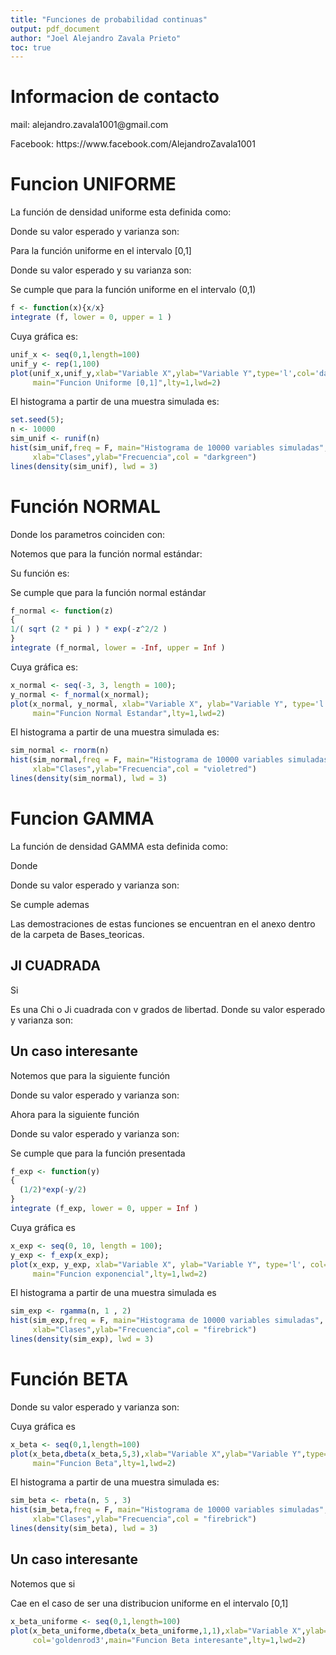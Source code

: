 ```yaml
---
title: "Funciones de probabilidad continuas"
output: pdf_document
author: "Joel Alejandro Zavala Prieto"
toc: true
---
```


\newpage

# Informacion de contacto

mail: alejandro.zavala1001@gmail.com

Facebook: https://www.facebook.com/AlejandroZavala1001

\newpage

# Funcion UNIFORME

La función de densidad uniforme esta definida como: 

\begin{equation*}
f(x) = \left\{
         \begin{array}{ll}
     \frac{1}{b-a}      & \mathrm{si\ } a\leq x \leq b \\
     0 & \mathrm{otro \ caso\ }
         \end{array}
       \right.
\end{equation*}

Donde su valor esperado y varianza son:

\begin {equation*}
\begin{split}
E[x]&=\frac{a+b}{2} \\
V[x]&=\frac{(b-a)^2}{12}
\end{split}
\end{equation*}

Para la función uniforme en el intervalo [0,1]

\begin{equation*}
f(x) = \left\{
         \begin{array}{ll}
     1     & \mathrm{si\ } 0 \leq x \leq 1 \\
     0 & \mathrm{otro \ caso\ }
         \end{array}
       \right.
\end{equation*}

Donde su valor esperado y su varianza son:

\begin {equation*}
\begin{split}
E[x]&=\frac{1}{2} \\
V[x]&=\frac{1}{12}
\end{split}
\end{equation*}

Se cumple que para la función uniforme en el intervalo (0,1)
\begin {equation*}
\int_{- \infty}^{\infty} f(x) \cdot dx = \int_{0}^{1} 1 \cdot dx = 1
\end{equation*}

```r
f <- function(x){x/x}
integrate (f, lower = 0, upper = 1 )
```

\newpage

Cuya gráfica es: 

```r
unif_x <- seq(0,1,length=100)
unif_y <- rep(1,100)
plot(unif_x,unif_y,xlab="Variable X",ylab="Variable Y",type='l',col='darkgreen',
     main="Funcion Uniforme [0,1]",lty=1,lwd=2)
```

El histograma a partir de una muestra simulada es:


```r
set.seed(5);
n <- 10000
sim_unif <- runif(n)
hist(sim_unif,freq = F, main="Histograma de 10000 variables simuladas",
     xlab="Clases",ylab="Frecuencia",col = "darkgreen")
lines(density(sim_unif), lwd = 3)
```

\newpage

# Función NORMAL

\begin {equation*}
\begin{split}
f(x)=\frac {1}{\sigma \sqrt{2\pi}} e^{-\frac {(x-\mu)^2}{2}} \\  -\infty < x < \infty
\end{split}
\end{equation*}

Donde los parametros coinciden con:

\begin {equation*}
\begin{split}
E[x] &= \mu \\ 
V[x] &= \sigma^2
\end{split}
\end{equation*}

Notemos que para la función normal estándar:

\begin {equation*}
\begin{split}
\mu &= 0 \\
\sigma &= 1
\end{split}
\end{equation*}

Su función es: 

\begin {equation*}
\begin{split}
f(x)=\frac {1}{\sqrt{2\pi}} e^{-\frac {x^{2}}{2}} \\  -\infty < x < \infty
\end{split}
\end{equation*}

Se cumple que para la función normal estándar
\begin {equation*}
\int_{- \infty}^{\infty} f(x) \cdot dx = \int_{- \infty}^{\infty} \frac {1}{\sqrt{2\pi}} e^{-\frac {x^{2}}{2}} \cdot dx = 1
\end{equation*}
```r
f_normal <- function(z)
{
1/( sqrt (2 * pi ) ) * exp(-z^2/2 )
}
integrate (f_normal, lower = -Inf, upper = Inf )
```

\newpage

Cuya gráfica es:

```r
x_normal <- seq(-3, 3, length = 100);
y_normal <- f_normal(x_normal);
plot(x_normal, y_normal, xlab="Variable X", ylab="Variable Y", type='l', col='violetred',
     main="Funcion Normal Estandar",lty=1,lwd=2)
```

El histograma a partir de una muestra simulada es:

```r
sim_normal <- rnorm(n)
hist(sim_normal,freq = F, main="Histograma de 10000 variables simuladas",
     xlab="Clases",ylab="Frecuencia",col = "violetred")
lines(density(sim_normal), lwd = 3)
```


# Funcion GAMMA

La función de densidad GAMMA esta definida como: 

\begin{equation*}
f(x) = \left\{
         \begin{array}{ll}
     \frac{x^{\alpha - 1} e ^{-\frac{x}{\beta}}}{\beta ^{\alpha} \Gamma(\alpha)} & \mathrm{si\ } 0\leq x < \infty \\
     0 & \mathrm{otro \ caso\ }
         \end{array}
       \right.
\end{equation*}

Donde

\begin{equation*}
\Gamma(\alpha) = \int_{0}^{\infty} x^{\alpha - 1} e^{-x} \cdot dx
\end{equation*}

Donde su valor esperado y varianza son:

\begin {equation*}
\begin{split}
E[x]&=\alpha \beta \\
V[x]&=\alpha \beta^{2}
\end{split}
\end{equation*}

Se cumple ademas

\begin {equation*}
\int_{- \infty}^{\infty} f(x) \cdot dx = \int_{0}^{\infty} \frac{x^{\alpha - 1} e ^{-\frac{y}{\beta}}}{\beta ^{\alpha} \Gamma(\alpha)} \cdot dx = 1
\end{equation*}

Las demostraciones de estas funciones se encuentran en el anexo dentro de la carpeta de Bases_teoricas.

## JI CUADRADA

Si
\begin {equation*}
\begin{split}
\alpha&=\frac{v}{2} \\
\beta&=2
\end{split}
\end{equation*}

Es una Chi o Ji cuadrada con v grados de libertad.
Donde su valor esperado y varianza son:

\begin {equation*}
\begin{split}
E[x]&=v \\
V[x]&=2v
\end{split}
\end{equation*}

\newpage

## Un caso interesante          

Notemos que para la siguiente función

\begin{equation*}
f(x) = \left\{
         \begin{array}{ll}
     \frac{1}{\beta} e^{-\frac{x}{\beta}} & \mathrm{si\ } 0\leq x < \infty \\
     0 & \mathrm{otro \ caso\ }
         \end{array}
       \right.
\end{equation*}

Donde su valor esperado y varianza son:

\begin {equation*}
\begin{split}
E[x]&=\beta \\
V[x]&=\beta ^{2}
\end{split}
\end{equation*}

Ahora para la siguiente función

\begin{equation*}
f(x) = \left\{
         \begin{array}{ll}
     \frac{1}{2} e^{-\frac{x}{2}} & \mathrm{si\ } 0\leq x < \infty \\
     0 & \mathrm{otro \ caso\ }
         \end{array}
       \right.
\end{equation*}

Donde su valor esperado y varianza son:

\begin {equation*}
\begin{split}
E[x]&=2 \\
V[x]&=4
\end{split}
\end{equation*}


Se cumple que para la función presentada
\begin {equation*}
\int_{- \infty}^{\infty} f(x) \cdot dx = \int_{0}^{\infty} \frac{1}{2} e^{-\frac{x}{2}} \cdot dx = 1
\end{equation*}
```r
f_exp <- function(y)
{
  (1/2)*exp(-y/2)
}
integrate (f_exp, lower = 0, upper = Inf )
```

\newpage

Cuya gráfica es

```r
x_exp <- seq(0, 10, length = 100);
y_exp <- f_exp(x_exp);
plot(x_exp, y_exp, xlab="Variable X", ylab="Variable Y", type='l', col='firebrick',
     main="Funcion exponencial",lty=1,lwd=2)
```

El histograma a partir de una muestra simulada es

```r
sim_exp <- rgamma(n, 1 , 2)
hist(sim_exp,freq = F, main="Histograma de 10000 variables simuladas",
     xlab="Clases",ylab="Frecuencia",col = "firebrick")
lines(density(sim_exp), lwd = 3)
```


\newpage

# Función BETA

\begin{equation*}
\begin{split}
f(x) = \left\{
         \begin{array}{ll}
     \frac{x^{\alpha - 1}(1-x)^{\beta - 1}}{B(\alpha , \beta)} & \mathrm{si\ } 0 \leq x < 1 \\
     0 & \mathrm{otro \ caso\ }
         \end{array}
       \right.
\end{split}
\end{equation*}

\begin{equation*}
\begin{split}
\alpha,\beta > 0 
\\
B(\alpha,\beta) = \int_{0}^{1} x^{\alpha - 1}(1-x)^{\beta - 1} \cdot dx = \frac{\Gamma(\alpha)\Gamma( \beta)}{\Gamma(\alpha + \beta)}
\end{split}
\end{equation*}

Donde su valor esperado y varianza son:

\begin {equation*}
\begin{split}
E[x] &= \frac{\alpha}{\alpha + \beta} \\
V[x] &= \frac{\alpha \beta}{(\alpha + \beta)^{2} (\alpha + \beta + 1)}
\end{split}
\end{equation*}

Cuya gráfica es

```r
x_beta <- seq(0,1,length=100)
plot(x_beta,dbeta(x_beta,5,3),xlab="Variable X",ylab="Variable Y",type='l',col='darkturquoise',
     main="Funcion Beta",lty=1,lwd=2)
```

\newpage

El histograma a partir de una muestra simulada es:

```r
sim_beta <- rbeta(n, 5 , 3)
hist(sim_beta,freq = F, main="Histograma de 10000 variables simuladas",
     xlab="Clases",ylab="Frecuencia",col = "firebrick")
lines(density(sim_beta), lwd = 3)
```

\newpage

## Un caso interesante

Notemos que si

\begin {equation*}
\begin{split}
\alpha &= 1 \\
\beta &= 1
\end{split}
\end{equation*}

Cae en el caso de ser una distribucion uniforme en el intervalo [0,1]
```r
x_beta_uniforme <- seq(0,1,length=100)
plot(x_beta_uniforme,dbeta(x_beta_uniforme,1,1),xlab="Variable X",ylab="Variable Y",type='l',
     col='goldenrod3',main="Funcion Beta interesante",lty=1,lwd=2)
```
